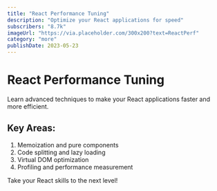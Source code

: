 ```yaml
---
title: "React Performance Tuning"
description: "Optimize your React applications for speed"
subscribers: "8.7k"
imageUrl: "https://via.placeholder.com/300x200?text=ReactPerf"
category: "more"
publishDate: 2023-05-23
---
```


# React Performance Tuning

Learn advanced techniques to make your React applications faster and more efficient.

## Key Areas:

1. Memoization and pure components
2. Code splitting and lazy loading
3. Virtual DOM optimization
4. Profiling and performance measurement

Take your React skills to the next level!